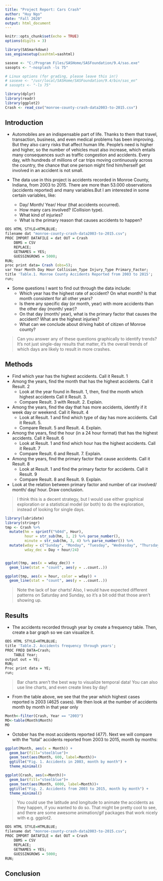 ```yaml
---
title: "Project Report: Cars Crash"
author: "Huy Ngo"
date: "Fall 2020"
output: html_document
---
```


```r
knitr::opts_chunk$set(echo = TRUE)
options(digits = 3)
```

```r

library(SASmarkdown)
sas_enginesetup(sashtml=sashtml)

sasexe <- "C:/Program Files/SASHome/SASFoundation/9.4/sas.exe"
sasopts <- "-nosplash -ls 75"

# Linux options (for grading, please leave this in!)
# sasexe <- "/usr/local/SASHome/SASFoundation/9.4/bin/sas_en"
# sasopts <- "-ls 75"
```

```r
library(dplyr)
library(readr)
library(ggplot2)
Crash <- read_csv("monroe-county-crash-data2003-to-2015.csv")
```

## Introduction

* Automobiles are an indispensable part of life. Thanks to them that travel, transaction, business, and even medical problems has been improving. But they also carry risks that affect human life. People's need is higher and higher, so the number of vehicles must also increase, which entails many consequences such as traffic congestion and accidents. Every day, with hundreds of millions of car trips moving continuously across the country, the chance that one person might find him/herself get involved in an accident is not small.

* The data use in this project is accidents recorded in Monroe County, Indiana, from 2003 to 2015. There are more than 53.000 observations (accidents reported) and many variables.But I am interested in some certain variables, like:
  - Day/ Month/ Year/ Hour (that accidents occurred). 
  - How many cars involved? (Collision type). 
  - What kind of injuries? 
  - What is the primary reason that causes accidents to happen?  

```r
ODS HTML STYLE=HTMLBLUE;
filename dat "monroe-county-crash-data2003-to-2015.csv";
PROC IMPORT DATAFILE = dat OUT = Crash
    DBMS = CSV 
    REPLACE; 
    GETNAMES = YES;
    GUESSINGROWS = 5000;
RUN;
proc print data= Crash (obs=5);
var Year Month Day Hour Collision_Type Injury_Type Primary_Factor;
title 'Table.1. Monroe County Accidents Reported from 2003 to 2015';
run;
```

* Some questions I want to find out through the data include:
  - Which year has the highest rate of accident? On what month? Is that month consistent for all other years? 
  - Is there any specific day (or month, year) with more accidents than the other day (month/ year)? 
  - On that day (month/ year), what is the primary factor that causes the accident? What are the highest injuries? 
  - What can we conclude about driving habit of citizen of Monroe county?
  
> Can you answer any of these questions graphically to identify trends? It's not just single-day results that matter, it's the overall trends of which days are likely to result in more crashes.
  
## Methods

* Find which year has the highest accidents. Call it Result. 1
* Among the years, find the month that has the highest accidents. Call it Result. 2
  - Look at the year found in Result. 1, then, find the month which highest accidents Call it Result. 3. 
  - Compare Result. 3 with Result. 2. Explain.
* Among the years, find the day that has more accidents, identify if it week day or weekend. Call it Result. 4
  - Look at Result. 1 and find which type of day has more accidents. Call it Result. 5. 
  - Compare Result. 5 and Result. 4. Explain.
* Among the years, find the hour (in a 24 hour format) that has the highest accidents. Call it Result. 6
  - Look at Result. 1 and find which hour has the highest accidents. Call it Result. 7
  - Compare Result. 6 and Result. 7. Explain.
* Among the years, find the primary factor that cause accidents. Call it Result. 8
  - Look at Result. 1 and find the primary factor for accidents. Call it Result. 9
  - Compare Result. 8 and Result. 9. Explain.
* Look at the relation between primary factor and number of car involved/ month/ day/ hour. Draw conclusion.

> I think this is a decent strategy, but I would use either graphical exploration or a statistical model (or both) to do the exploration, instead of looking for single days.

```r
library(lubridate)
library(stringr)
tmp <- Crash %>%
  mutate(hm = sprintf("%04d", Hour),
         hour = str_sub(hm, 1, 2) %>% parse_number(),
         minute = str_sub(hm, 3, 4) %>% parse_number()) %>%
  mutate(wday = c("Sunday", "Monday", "Tuesday", "Wednesday", "Thursday", "Friday", "Saturday")[Day],
         wday_dec = Day + hour/24)


ggplot(tmp, aes(x = wday_dec)) + 
  geom_line(stat = "count", aes(y = ..count..))

ggplot(tmp, aes(x = hour, color = wday)) + 
  geom_line(stat = "count", aes(y = ..count..))
```

> Note the lack of bar charts! Also, I would have expected different patterns on Saturday and Sunday, so it's a bit odd that those aren't showing up.

## Results

- The accidents recorded through year by create a frequency table. Then, create a bar graph so we can visualize it.

```r
ODS HTML STYLE=HTMLBLUE;
title 'Table.2. Accidents frequency through years';
PROC FREQ DATA=Crash;
    TABLE Year;
output out = YE;
RUN;
Proc print data = YE;
run;
```

> Bar charts aren't the best way to visualize temporal data! You can also use line charts, and even create lines by day!

- From the table above, we see that the year which highest cases reported is 2003 (4625 cases). We then look at the number of accidents month by month in that year only

```r
Month<-filter(Crash, Year == "2003")
MO<-table(Month$Month)
MO
```

- October has the most accidents reported (477). Next we will compare with the "total" accidents reported from 2003 to 2015, month by months:

```r
ggplot(Month, aes(x = Month)) + 
  geom_bar(fill="steelblue")+
  geom_text(aes(Month, 600, label=Month))+
  ggtitle("Fig. 1. Accidents in 2003, month by month") +
  theme_minimal()

ggplot(Crash, aes(x=Month))+
  geom_bar(fill="steelblue")+
  geom_text(aes(Month, 6000, label=Month))+
  ggtitle("Fig. 2. Accidents from 2003 to 2015, month by month") +
  theme_minimal()
```

> You could use the latitude and longitude to animate the accidents as they happen, if you wanted to do so. That might be pretty cool to see, and there are some awesome animation/gif packages that work nicely with e.g. ggplot2.



```r
ODS HTML STYLE=HTMLBLUE;
filename dat "monroe-county-crash-data2003-to-2015.csv";
PROC IMPORT DATAFILE = dat OUT = Crash
    DBMS = CSV 
    REPLACE; 
    GETNAMES = YES;
    GUESSINGROWS = 5000;
RUN;

```



## Conclusion
